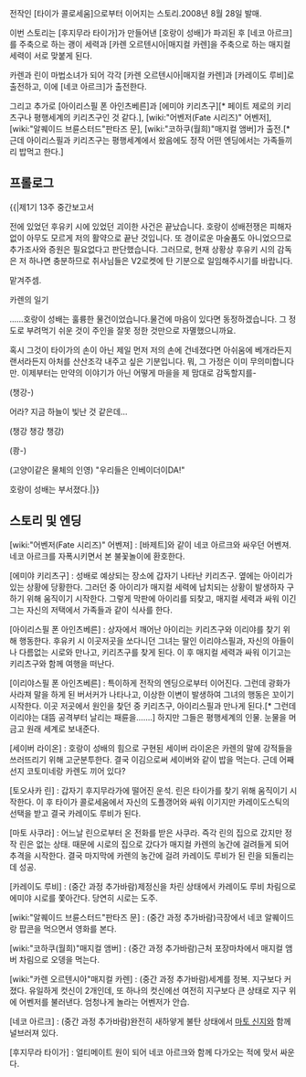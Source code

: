 전작인 [타이가 콜로세움]으로부터 이어지는 스토리.2008년 8월 28일 발매.

이번 스토리는 [후지무라 타이가]가 만들어낸 [호랑이 성배]가 파괴된 후 [네코 아르크]를 주축으로 하는 괭이 세력과 [카렌 오르텐시아|매지컬 카렌]을 주축으로 하는 매지컬 세력이 서로 맞붙게 된다.

카렌과 린이 마법소녀가 되어 각각 [카렌 오르텐시아|매지컬 카렌]과 [카레이도 루비]로 출전하고, 이에 [네코 아르크]가 출전한다.

그리고 추가로 [아이리스필 폰 아인츠베른]과 [에미야 키리츠구][* 페이트 제로의 키리츠구나 평행세계의 키리츠구인 것 같다.], [wiki:"어벤저(Fate 시리즈)" 어벤저], [wiki:"알퀘이드 브륜스터드"판타즈 문], [wiki:"코하쿠(월희)"매지컬 앰버]가 출전.[* 근데 아이리스필과 키리츠구는 평행세계에서 왔음에도 정작 어떤 엔딩에서는 가족들끼리 밥먹고 한다.]

== 프롤로그 ==
{{|제1기 13주 중간보고서

전에 있었던 후유키 시에 있었던 괴이한 사건은 끝났습니다.
호랑이 성배전쟁은 피해자 없이 아무도 모르게 저의 활약으로 끝난 것입니다.
또 경이로운 마술품도 아니었으므로 추가조사와 증원은 필요없다고 판단했습니다.
그러므로, 현재 상황상 후유키 시의 감독은 저 하나면 충분하므로
취사님들은 V2로켓에 탄 기분으로 일임해주시기를 바랍니다.

맡겨주셈.


카렌의 일기

……호랑이 성배는 훌륭한 물건이었습니다.물건에 마음이 있다면 동정하겠습니다. 그 정도로 부려먹기 쉬운 것이 주인을 잘못 정한 것만으로 자멸했으니까요. 

혹시 그것이 타이가의 손이 아닌 제일 먼저 저의 손에 건네졌다면 아쉬움에 베개라든지 랜서라든지 아처를 산산조각 내주고 싶은 기분입니다. 뭐, 그 가정은 이미 무의미합니다만. 이제부터는 만약의 이야기가 아닌 어떻게 마을을 제 맘대로 감독할지를-

(챙강-)

어라? 지금 하늘이 빛난 것 같은데…

(챙강 챙강 챙강)

(쾅-)

(고양이같은 물체의 인영)
"우리들은 인베이더이DA!"

호랑이 성배는 부서졌다.|}}



== 스토리 및 엔딩 ==
[wiki:"어벤저(Fate 시리즈)" 어벤져] : [바제트]와 같이 네코 아르크와 싸우던 어벤져. 네코 아르크를 자폭시키면서 본 불꽃놀이에 환호한다.

[에미야 키리츠구] : 성배로 예상되는 장소에 갑자기 나타난 키리츠구. 옆에는 아이리가 있는 상황에 당황한다. 그러던 중 아이리가 매지컬 세력에 납치되는 상황이 발생하자 구하기 위해 움직이기 시작한다. 그렇게 막판에 아이리를 되찾고, 매지컬 세력과 싸워 이긴 그는 자신의 저택에서 가족들과 같이 식사를 한다.

[아이리스필 폰 아인츠베른] : 상자에서 깨어난 아이리는 키리츠구와 이리야를 찾기 위해 행동한다. 후유키 시 이곳저곳을 쏘다니던 그녀는 딸인 이리야스필과, 자신의 아들이나 다름없는 시로와 만나고, 키리츠구를 찾게 된다. 이 후 매지컬 세력과 싸워 이기고는 키리츠구와 함께 여행을 떠난다.

[이리야스필 폰 아인츠베른] : 특이하게 전작의 엔딩으로부터 이어진다. 그런데 광화가 사라져 말을 하게 된 버서커가 나타나고, 이상한 이변이 발생하여 그녀의 행동은 꼬이기 시작한다. 이곳 저곳에서 원인을 찾던 중 키리츠구, 아이리스필과 만나게 된다.[* 그런데 이리야는 대뜸 공격부터 날리는 패륜을…….] 하지만 그들은 평행세계의 인물. 눈물을 머금고 원래 세계로 보내준다.

[세이버 라이온] : 호랑이 성배의 힘으로 구현된 세이버 라이온은 카렌의 말에 강적들을 쓰러뜨리기 위해 고군분투한다. 결국 이김으로써 세이버와 같이 밥을 먹는다. 근데 어째선지 코토미네랑 카렌도 끼어 있다?

[토오사카 린] : 갑자기 후지무라가에 떨어진 운석. 린은 타이가를 찾기 위해 움직이기 시작한다. 이 후 타이가 콜로세움에서 자신의 도플갱어와 싸워 이기지만 카레이도스틱의 선택을 받고 결국 카레이도 루비가 된다.

[마토 사쿠라] : 어느날 린으로부터 온 전화를 받은 사쿠라. 즉각 린의 집으로 갔지만 정작 린은 없는 상태. 때문에 시로의 집으로 갔다가 매지컬 카렌의 농간에 걸려들게 되어 추격을 시작한다. 결국 마지막에 카렌의 농간에 걸려 카레이도 루비가 된 린을 되돌리는데 성공.

[카레이도 루비] : (중간 과정 추가바람)제정신을 차린 상태에서 카레이도 루비 차림으로 에미야 시로를 쫓아간다. 당연히 시로는 도주.

[wiki:"알퀘이드 브륜스터드"판타즈 문] : (중간 과정 추가바람)극장에서 네코 알퀘이드랑 팝콘을 먹으면서 영화를 본다.

[wiki:"코하쿠(월희)"매지컬 앰버] : (중간 과정 추가바람)근처 포장마차에서 매지컬 앰버 차림으로 오뎅을 먹는다.

[wiki:"카렌 오르텐시아"매지컬 카렌] : (중간 과정 추가바람)세계를 정복. 지구보다 커졌다. 유일하게 컷신이 2개인데, 또 하나의 컷신에선 여전히 지구보다 큰 상태로 지구 위에 어벤저를 불러낸다. 엄청나게 놀라는 어벤저가 안습.

[네코 아르크] : (중간 과정 추가바람)완전히 새하얗게 불탄 상태에서 [[마토 신지]]와 함께 널브러져 있다.

[후지무라 타이가] : 얼티메이트 원이 되어 네코 아르크와 함께 다가오는 적에 맞서 싸운다.

